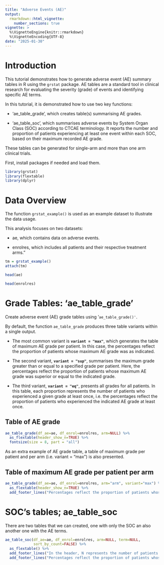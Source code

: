 ```yaml
---
title: "Adverse Events (AE)"
output: 
  rmarkdown::html_vignette:
    number_sections: true
vignette: >
  %\VignetteEngine{knitr::rmarkdown}
  %\VignetteEncoding{UTF-8}
date: "2025-01-30"
---
```


<!-- https://oncostat.github.io/grstat/articles/adverse_events_sas.html -->

# Introduction

This tutorial demonstrates how to generate adverse event (AE) summary tables in R using the `grstat` package. AE tables are a standard tool in clinical research for evaluating the severity (grade) of events and identifying specific AE terms.

In this tutorial, it is demonstrated how to use two key functions:

-   'ae_table_grade', which creates table(s) summarising AE grades.

-   'ae_table_soc', which summarises adverse events by System Organ Class (SOC) according to CTCAE terminology. It reports the number and proportion of patients experiencing at least one event within each SOC, based on their maximum recorded AE grade.

These tables can be generated for single-arm and more than one arm clinical trials.

First, install packages if needed and load them.

```r
library(grstat)
library(flextable)
library(dplyr)
```

# Data Overview

The function `grstat_example()` is used as an example dataset to illustrate the data usage.

This analysis focuses on two datasets:

-   ae, which contains data on adverse events.

-   enrolres, which includes all patients and their respective treatment arms."

```r

tm = grstat_example()
attach(tm)

head(ae)

head(enrolres)

```

# Grade Tables: 'ae_table_grade'

Create adverse event (AE) grade tables using '`ae_table_grade()'`.

By default, the function `ae_table_grade` produces three table variants within a single output.

-   The most common variant is **`variant = "max"`**, which generates the table of maximum AE grade per patient. In this case, the percentages reflect the proportion of patients whose maximum AE grade was as indicated.

-   The second variant, **`variant = "sup"`**, summarises the maximum grade greater than or equal to a specified grade per patient. Here, the percentages reflect the proportion of patients whose maximum AE grade was superior or equal to the indicated grade.

-   The third variant, **`variant = "eq"`**, presents all grades for all patients. In this table, each proportion represents the number of patients who experienced a given grade at least once, i.e. the percentages reflect the proportion of patients who experienced the indicated AE grade at least once.

## Table of AE grade

```r
ae_table_grade(df_ae=ae, df_enrol=enrolres, arm=NULL) %>% 
  as_flextable(header_show_n=TRUE) %>%
  fontsize(size = 8, part = "all")
```

As an extra example of AE grade table, a table of maximum grade per patient and per arm (i.e. variant = "max") is also presented.

## Table of maximum AE grade per patient per arm

```r
ae_table_grade(df_ae=ae, df_enrol=enrolres, arm="arm", variant="max") %>% 
  as_flextable(header_show_n=TRUE) %>% 
  add_footer_lines("Percentages reflect the proportion of patients whose maximum AE grade was as indicated per given arm.")
```

# SOC's tables; ae_table_soc

There are two tables that we can created, one with only the SOC an also another one with the AE terms.

```r
ae_table_soc(df_ae=ae, df_enrol=enrolres, arm=NULL, term=NULL, 
             sort_by_count=FALSE) %>% 
  as_flextable() %>% 
  add_footer_lines("In the header, N represents the number of patients.") %>% 
  add_footer_lines("Percentages reflect the proportion of patients whose maximum AE grade was as indicated.")
```
